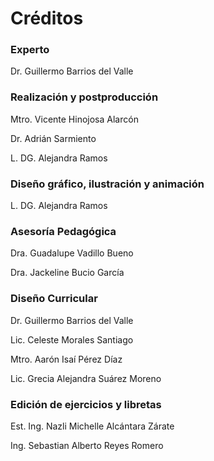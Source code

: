 # Créditos {.unnumbered}


### Experto 

Dr. Guillermo Barrios del Valle

### Realización y postproducción  

Mtro. Vicente Hinojosa Alarcón

Dr. Adrián Sarmiento

L. DG. Alejandra Ramos


### Diseño gráfico, ilustración y animación

L. DG. Alejandra Ramos

### Asesoría Pedagógica

Dra. Guadalupe Vadillo Bueno

Dra. Jackeline Bucio García


### Diseño Curricular

Dr. Guillermo Barrios del Valle

Lic. Celeste Morales Santiago

Mtro. Aarón Isaí Pérez Díaz

Lic. Grecia Alejandra Suárez Moreno


### Edición de ejercicios y libretas



Est. Ing. Nazli Michelle Alcántara Zárate

Ing. Sebastian Alberto Reyes Romero
